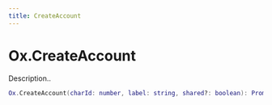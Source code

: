 ```yaml
---
title: CreateAccount
---
```


# Ox.CreateAccount

Description..

```lua
Ox.CreateAccount(charId: number, label: string, shared?: boolean): Promise<number>
```
